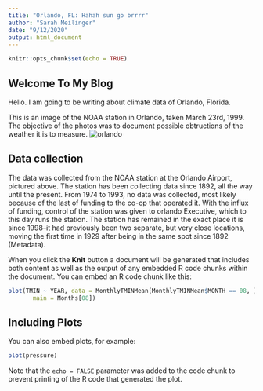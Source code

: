 ```yaml
---
title: "Orlando, FL: Hahah sun go brrrr"
author: "Sarah Meilinger"
date: "9/12/2020"
output: html_document
---
```



```r
knitr::opts_chunk$set(echo = TRUE)
```

## Welcome To My Blog

Hello. I am going to be writing about climate data of Orlando, Florida.



This is an image of the NOAA station in Orlando, taken March 23rd, 1999. The objective of the photos was to document possible obtructions of the weather it is to measure.
![orlando](https://www.ncdc.noaa.gov/EdadsV2/api/ASOSStationPhotos/image/byhash/DE057C49AB3E1D5A61E2376C5ED947AA)


<!-- read.csv(/home/CAMPUS/smac2019/Climate_Change_Narratives/Student_Folders/Meilinger/Orlando stuff.R) -->

## Data collection
The data was collected from the NOAA station at the Orlando Airport, pictured above. The station has been collecting data since 1892, all the way until the present. From 1974 to 1993, no data was collected, most likely because of the last of funding to the co-op that operated it. With the influx of funding, control of the station was given to orlando Executive, which to this day runs the station. The station has remained in the exact place it is since 1998--it had previously been two separate, but very close locations, moving the first time in 1929 after being in the same spot since 1892 (Metadata).  

When you click the **Knit** button a document will be generated that includes both content as well as the output of any embedded R code chunks within the document. You can embed an R code chunk like this:

```r
plot(TMIN ~ YEAR, data = MonthlyTMINMean[MonthlyTMINMean$MONTH == 08, ], pch= 20 , las = 1, xlim = c(1890, 2020),
       main = Months[08])
```

## Including Plots

You can also embed plots, for example:

```r
plot(pressure)
```

Note that the `echo = FALSE` parameter was added to the code chunk to prevent printing of the R code that generated the plot.
